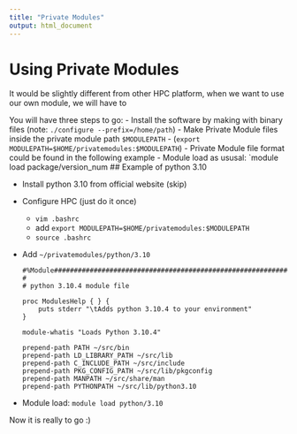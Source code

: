 ```yaml
---
title: "Private Modules"
output: html_document
---
```


# Using Private Modules

It would be slightly different from other HPC platform, when we want to use our own module, we will have to 

You will have three steps to go:
- Install the software by making with binary files (note: `./configure --prefix=/home/path`)
- Make Private Module files inside the private module path `$MODULEPATH`
  - (`export MODULEPATH=$HOME/privatemodules:$MODULEPATH`)
  - Private Module file format could be found in the following example
- Module load as ususal: `module load package/version_num
## Example of python 3.10


- Install python 3.10 from official website (skip)

- Configure HPC (just do it once)
  - `vim .bashrc`
  - add `export MODULEPATH=$HOME/privatemodules:$MODULEPATH`
  - `source .bashrc`

- Add `~/privatemodules/python/3.10`

    ```
    #%Module########################################################################
    #
    # python 3.10.4 module file

    proc ModulesHelp { } {
        puts stderr "\tAdds python 3.10.4 to your environment"
    }

    module-whatis "Loads Python 3.10.4"

    prepend-path PATH ~/src/bin
    prepend-path LD_LIBRARY_PATH ~/src/lib
    prepend-path C_INCLUDE_PATH ~/src/include
    prepend-path PKG_CONFIG_PATH ~/src/lib/pkgconfig
    prepend-path MANPATH ~/src/share/man
    prepend-path PYTHONPATH ~/src/lib/python3.10
    ```

- Module load: `module load python/3.10`

Now it is really to go :)